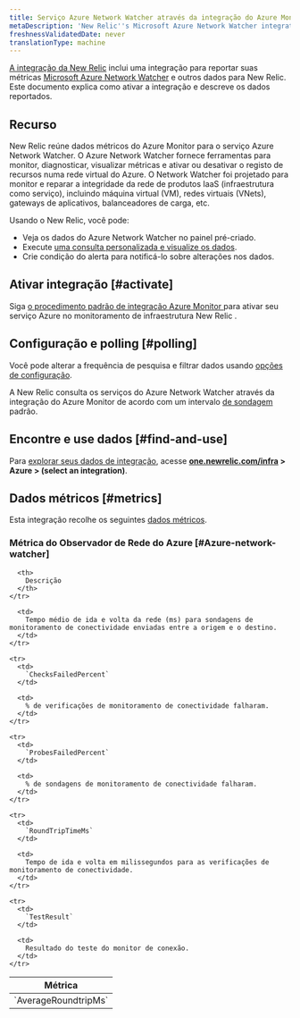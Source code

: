 ```yaml
---
title: Serviço Azure Network Watcher através da integração do Azure Monitor
metaDescription: 'New Relic''s Microsoft Azure Network Watcher integration: what data it reports and how to enable it.'
freshnessValidatedDate: never
translationType: machine
---
```


[A integração da New Relic](/docs/infrastructure/integrations-getting-started/getting-started/introduction-infrastructure-integrations) inclui uma integração para reportar suas métricas [Microsoft Azure Network Watcher](https://azure.microsoft.com/en-us/products/network-watcher/) e outros dados para New Relic. Este documento explica como ativar a integração e descreve os dados reportados.

## Recurso

New Relic reúne dados métricos do Azure Monitor para o serviço Azure Network Watcher. O Azure Network Watcher fornece ferramentas para monitor, diagnosticar, visualizar métricas e ativar ou desativar o registo de recursos numa rede virtual do Azure. O Network Watcher foi projetado para monitor e reparar a integridade da rede de produtos IaaS (infraestrutura como serviço), incluindo máquina virtual (VM), redes virtuais (VNets), gateways de aplicativos, balanceadores de carga, etc.

Usando o New Relic, você pode:

* Veja os dados do Azure Network Watcher no painel pré-criado.
* Execute [uma consulta personalizada e visualize os dados](/docs/infrastructure/integrations-getting-started/getting-started/use-integration-data-new-relic-insights).
* Crie condição do alerta para notificá-lo sobre alterações nos dados.

## Ativar integração [#activate]

Siga [o procedimento padrão de integração Azure Monitor ](/docs/infrastructure/microsoft-azure-integrations/azure-integrations-list/azure-monitor)para ativar seu serviço Azure no monitoramento de infraestrutura New Relic .

## Configuração e polling [#polling]

Você pode alterar a frequência de pesquisa e filtrar dados usando [opções de configuração](/docs/infrastructure/microsoft-azure-integrations/azure-integrations-list/azure-monitor/#settings).

A New Relic consulta os serviços do Azure Network Watcher através da integração do Azure Monitor de acordo com um intervalo [de sondagem](/docs/infrastructure/microsoft-azure-integrations/azure-integrations-list/azure-monitor/#settings) padrão.

## Encontre e use dados [#find-and-use]

Para [explorar seus dados de integração](/docs/infrastructure/integrations/find-use-infrastructure-integration-data), acesse <DNT>**[one.newrelic.com/infra](https://one.newrelic.com/infra) > Azure > (select an integration)**</DNT>.

## Dados métricos [#metrics]

Esta integração recolhe os seguintes [dados métricos](/docs/infrastructure/integrations-getting-started/getting-started/understand-integration-data-data-types#metric).

### Métrica do Observador de Rede do Azure [#Azure-network-watcher]

<table>
  <thead>
    <tr>
      <th style={{ width: "300px" }}>
        Métrica
      </th>

      <th>
        Descrição
      </th>
    </tr>
  </thead>

  <tbody>
    <tr>
      <td>
        `AverageRoundtripMs`
      </td>

      <td>
        Tempo médio de ida e volta da rede (ms) para sondagens de monitoramento de conectividade enviadas entre a origem e o destino.
      </td>
    </tr>

    <tr>
      <td>
        `ChecksFailedPercent`
      </td>

      <td>
        % de verificações de monitoramento de conectividade falharam.
      </td>
    </tr>

    <tr>
      <td>
        `ProbesFailedPercent`
      </td>

      <td>
        % de sondagens de monitoramento de conectividade falharam.
      </td>
    </tr>

    <tr>
      <td>
        `RoundTripTimeMs`
      </td>

      <td>
        Tempo de ida e volta em milissegundos para as verificações de monitoramento de conectividade.
      </td>
    </tr>

    <tr>
      <td>
        `TestResult`
      </td>

      <td>
        Resultado do teste do monitor de conexão.
      </td>
    </tr>
  </tbody>
</table>
